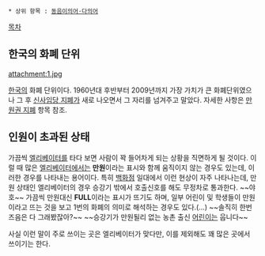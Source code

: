  * 상위 항목 : [[동음이의어·다의어]]

[[목차]]
== 한국의 화폐 단위 ==
attachment:1.jpg
{{{+1 萬圓}}}

[[대한민국|한국]]의 화폐 단위이다. 1960년대 후반부터 2009년까지 가장 가치가 큰 화폐단위였으나 그 후 [[오만원권 지폐|신사임당 지폐]]가 새로 나오면서 그 자리를 넘겨주고 말았다.
자세한 사항은 [[만원권 지폐]] 항목 참조.

== 인원이 초과된 상태 ==
{{{+1 滿員}}}

가끔씩 [[엘리베이터]]를 타다 보면 사람이 꽉 들어차게 되는 상황을 직면하게 될 것이다. 이럴 때 많은 [[엘리베이터]]에서는 '''만원'''이라는 표시와 함께 움직이지 않는 경우도 있는데, 이러한 경우를 나타내는 용어이다.
특히 [[백화점]] 일대에서 이런 현상이 자주 나타나는데, 만원 상태인 엘리베이터의 경우 승강기 밖에서 호출신호를 해도 무정차로 통과한다. ~~야호~~
가끔씩 만원대신 '''FULL'''이라는 표시가 뜨기도 하며, 일부 어린이 및 학생들이 만원이라고 뜨는 것을 보고 1번의 화폐의 의미로 해석하는 경우도 있다.(...) ~~솔직히 한번즈음은 다 그래봤잖아?~~ ~~승강기가 만원될리 없는 농촌 출신 [[어린이]]는 웁니다~~

사실 이런 말이 주로 쓰이는 곳은 엘리베이터가 맞다만, 이를 제외해도 꽤 많은 곳에서 쓰이기는 한다.

